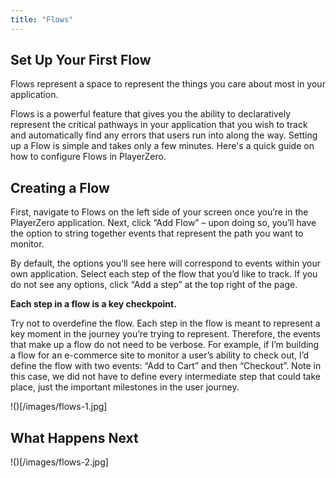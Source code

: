 ```yaml
---
title: "Flows"
---
```


## Set Up Your First Flow

Flows represent a space to represent the things you care about most in your application. 

Flows is a powerful feature that gives you the ability to declaratively represent the critical pathways in your application that you wish to track and automatically find any errors that users run into along the way. Setting up a Flow is simple and takes only a few minutes. Here's a quick guide on how to configure Flows in PlayerZero.

## Creating a Flow

First, navigate to Flows on the left side of your screen once you’re in the PlayerZero application. Next, click “Add Flow” – upon doing so, you’ll have the option to string together events that represent the path you want to monitor.

By default, the options you’ll see here will correspond to events within your own application. Select each step of the flow that you’d like to track. If you do not see any options, click “Add a step” at the top right of the page. 

<Info>

**Each step in a flow is a key checkpoint.**

Try not to overdefine the flow. Each step in the flow is meant to represent a key moment in the journey you’re trying to represent. Therefore, the events that make up a flow do not need to be verbose. For example, if I’m building a flow for an e-commerce site to monitor a user’s ability to check out, I’d define the flow with two events: “Add to Cart” and then “Checkout”. Note in this case, we did not have to define every intermediate step that could take place, just the important milestones in the user journey. 

</Info>

!()[/images/flows-1.jpg]

## What Happens Next

!()[/images/flows-2.jpg]

